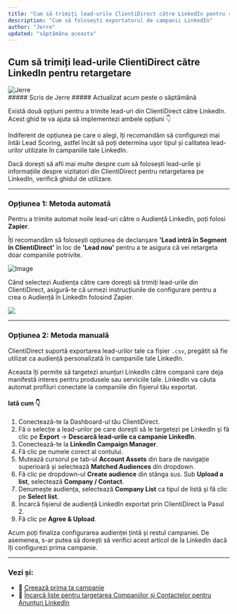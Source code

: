 ```yaml
---
title: "Cum să trimiți lead-urile ClientiDirect către LinkedIn pentru retargetare"
description: "Cum să folosești exportatorul de campanii LinkedIn"
author: "Jerre"
updated: "săptămâna aceasta"
---
```


## Cum să trimiți lead-urile ClientiDirect către LinkedIn pentru retargetare

<div className="flex gap-2 items-center">
  <img
    src="/images/avatar.jpg"
    alt="Jerre"
    className="rounded-full"
    width={36}
    height={36}
  />
  <div>
    ##### Scris de Jerre  
    ##### Actualizat acum peste o săptămână
  </div>
</div>

Există două opțiuni pentru a trimite lead-uri din ClientiDirect către LinkedIn. Acest ghid te va ajuta să implementezi ambele opțiuni 👇

Indiferent de opțiunea pe care o alegi, îți recomandăm să configurezi mai întâi Lead Scoring, astfel încât să poți determina ușor tipul și calitatea lead-urilor utilizate în campaniile tale LinkedIn.

Dacă dorești să afli mai multe despre cum să folosești lead-urile și informațiile despre vizitatori din ClientiDirect pentru retargetarea pe LinkedIn, verifică ghidul de utilizare.

---

### Opțiunea 1: Metoda automată

Pentru a trimite automat noile lead-uri către o Audiență LinkedIn, poți folosi **Zapier**.

Îți recomandăm să folosești opțiunea de declanșare **'Lead intră în Segment în ClientiDirect'** în loc de **'Lead nou'** pentru a te asigura că vei retargeta doar companiile potrivite.

![Image](/images/linkdin-company.png )

Când selectezi Audiența către care dorești să trimiți lead-urile din ClientiDirect, asigură-te că urmezi instrucțiunile de configurare pentru a crea o Audiență în LinkedIn folosind Zapier.

<img className="max-w-[320px] h-auto" src="/images/linkdin-profile.png"/>

---

### Opțiunea 2: Metoda manuală

ClientiDirect suportă exportarea lead-urilor tale ca fișier `.csv`, pregătit să fie utilizat ca audiență personalizată în campaniile tale LinkedIn.

Aceasta îți permite să targetezi anunțuri LinkedIn către companii care deja manifestă interes pentru produsele sau serviciile tale. LinkedIn va căuta automat profiluri conectate la companiile din fișierul tău exportat.

#### Iată cum 👇

1. Conectează-te la Dashboard-ul tău ClientiDirect.
2. Fă o selecție a lead-urilor pe care dorești să le targetezi pe LinkedIn și fă clic pe **Export** -> **Descarcă lead-urile ca campanie LinkedIn**.
3. Conectează-te la **LinkedIn Campaign Manager**.
4. Fă clic pe numele corect al contului.
5. Mutează cursorul pe tab-ul **Account Assets** din bara de navigație superioară și selectează **Matched Audiences** din dropdown.
6. Fă clic pe dropdown-ul **Create audience** din stânga sus. Sub **Upload a list**, selectează **Company / Contact**.
7. Denumește audiența, selectează **Company List** ca tipul de listă și fă clic pe **Select list**.
8. Încarcă fișierul de audiență LinkedIn exportat prin ClientiDirect la Pasul 2.
9. Fă clic pe **Agree & Upload**.

Acum poți finaliza configurarea audienței țintă și restul campaniei. De asemenea, s-ar putea să dorești să verifici acest articol de la LinkedIn dacă îți configurezi prima campanie.

---

### Vezi și:

- 📎 [Creează prima ta campanie](#)
- 📎 [Încarcă liste pentru targetarea Companiilor și Contactelor pentru Anunțuri LinkedIn](#)
